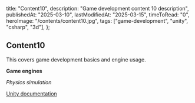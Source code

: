   title: "Content10",
  description: "Game development content 10 description",
  publishedAt: "2025-03-10",
  lastModifiedAt: "2025-03-15",
  timeToRead: "0",
  heroImage: "/contents/content10.jpg",
  tags: ["game-development", "unity", "csharp", "3d"],
};

## Content10

This covers game development basics and engine usage.

**Game engines**

_Physics simulation_

[Unity documentation](https://unity.com)
